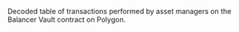 Decoded table of transactions performed by asset managers on the Balancer Vault contract on Polygon.
